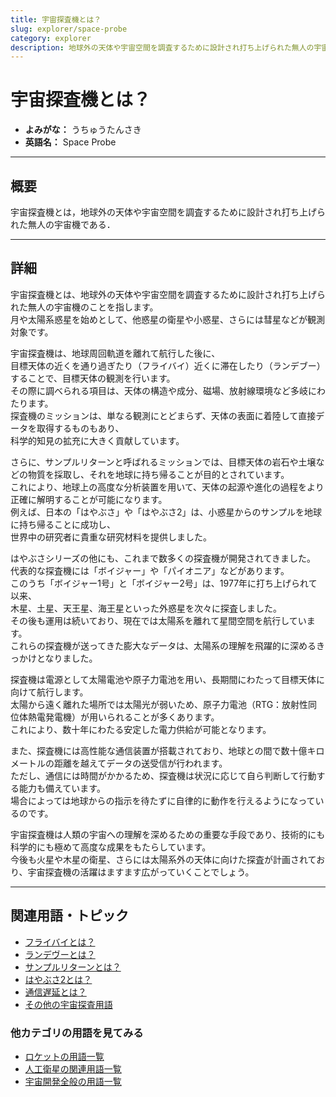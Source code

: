 ```yaml
---
title: 宇宙探査機とは？
slug: explorer/space-probe
category: explorer
description: 地球外の天体や宇宙空間を調査するために設計され打ち上げられた無人の宇宙機のことである宇宙探査機の意味・内容・定義について解説します．
---
```



<Head>
  <script type="application/ld+json">
    {`{
      "@context": "https://schema.org",
      "@type": "DefinedTerm",
      "name": "宇宙探査機とは？",
      "inDefinedTermSet": "https://www.space-portal.org",
      "termCode": "explorer/space-probe",
      "description": "地球外の天体や宇宙空間を調査するために設計され打ち上げられた無人の宇宙機のことである宇宙探査機の意味・内容・定義について解説します．",
      "url": "https://www.space-portal.org/docs/explorer/space-probe"
    }`}
  </script>
</Head>

# 宇宙探査機とは？

- **よみがな：** うちゅうたんさき  
- **英語名：** Space Probe  

---

## 概要

宇宙探査機とは，地球外の天体や宇宙空間を調査するために設計され打ち上げられた無人の宇宙機である．

---

## 詳細

宇宙探査機とは、地球外の天体や宇宙空間を調査するために設計され打ち上げられた無人の宇宙機のことを指します。  
月や太陽系惑星を始めとして、他惑星の衛星や小惑星、さらには彗星などが観測対象です。  

宇宙探査機は、地球周回軌道を離れて航行した後に、  
目標天体の近くを通り過ぎたり（フライバイ）近くに滞在したり（ランデブー）することで、目標天体の観測を行います。  
その際に調べられる項目は、天体の構造や成分、磁場、放射線環境など多岐にわたります。  
探査機のミッションは、単なる観測にとどまらず、天体の表面に着陸して直接データを取得するものもあり、  
科学的知見の拡充に大きく貢献しています。  

さらに、サンプルリターンと呼ばれるミッションでは、目標天体の岩石や土壌などの物質を採取し、それを地球に持ち帰ることが目的とされています。  
これにより、地球上の高度な分析装置を用いて、天体の起源や進化の過程をより正確に解明することが可能になります。  
例えば、日本の「はやぶさ」や「はやぶさ2」は、小惑星からのサンプルを地球に持ち帰ることに成功し、  
世界中の研究者に貴重な研究材料を提供しました。  

はやぶさシリーズの他にも、これまで数多くの探査機が開発されてきました。  
代表的な探査機には「ボイジャー」や「パイオニア」などがあります。  
このうち「ボイジャー1号」と「ボイジャー2号」は、1977年に打ち上げられて以来、  
木星、土星、天王星、海王星といった外惑星を次々に探査しました。  
その後も運用は続いており、現在では太陽系を離れて星間空間を航行しています。  
これらの探査機が送ってきた膨大なデータは、太陽系の理解を飛躍的に深めるきっかけとなりました。  

探査機は電源として太陽電池や原子力電池を用い、長期間にわたって目標天体に向けて航行します。  
太陽から遠く離れた場所では太陽光が弱いため、原子力電池（RTG：放射性同位体熱電発電機）が用いられることが多くあります。  
これにより、数十年にわたる安定した電力供給が可能となります。  

また、探査機には高性能な通信装置が搭載されており、地球との間で数十億キロメートルの距離を越えてデータの送受信が行われます。  
ただし、通信には時間がかかるため、探査機は状況に応じて自ら判断して行動する能力も備えています。  
場合によっては地球からの指示を待たずに自律的に動作を行えるようになっているのです。  

宇宙探査機は人類の宇宙への理解を深めるための重要な手段であり、技術的にも科学的にも極めて高度な成果をもたらしています。  
今後も火星や木星の衛星、さらには太陽系外の天体に向けた探査が計画されており、宇宙探査機の活躍はますます広がっていくことでしょう。  

---

## 関連用語・トピック

- [フライバイとは？](explorer/technology/flyby)
- [ランデヴーとは？](explorer/technology/rendezvous)
- [サンプルリターンとは？](explorer/technology/sample-return)
- [はやぶさ2とは？](explorer/mission/hayabusa2)
- [通信遅延とは？](communication/technology/communication-delay)
- [その他の宇宙探査用語](category/explorer)

### 他カテゴリの用語を見てみる

- [ロケットの用語一覧](category/rocket)
- [人工衛星の関連用語一覧](category/satellite)
- [宇宙開発全般の用語一覧](category/glossary)


